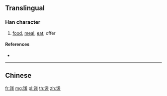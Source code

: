 {{character info/new}}
{{also|饈}}
==Translingual==

===Han character===
{{Han char|rn=184|rad=饣|as=10|sn=13|four=|canj=NVTQG}}

# [[food]], [[meal]], [[eat]]; offer

====References====
* {{Han ref|kx=1427.311|dkj=|dj=|hdz=74469.010|uh=9990|ud=39312|bh=|bd=}}

----

==Chinese==
{{zh-see|饈}}

[[fr:馐]]
[[mg:馐]]
[[pl:馐]]
[[th:馐]]
[[zh:馐]]